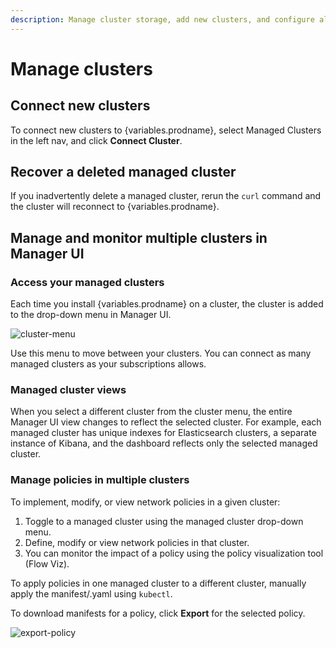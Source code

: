 ```yaml
---
description: Manage cluster storage, add new clusters, and configure alerts.
---
```



# Manage clusters

## Connect new clusters

To connect new clusters to {variables.prodname}, select Managed Clusters in the left nav, and click **Connect Cluster**.

## Recover a deleted managed cluster

If you inadvertently delete a managed cluster, rerun the `curl` command and the cluster will reconnect to {variables.prodname}.

## Manage and monitor multiple clusters in Manager UI

### Access your managed clusters

Each time you install {variables.prodname} on a cluster, the cluster is added to the drop-down menu in Manager UI.

![cluster-menu](/img/calico-cloud/cluster-menu.png)

Use this menu to move between your clusters. You can connect as many managed clusters as your subscriptions allows.

### Managed cluster views

When you select a different cluster from the cluster menu, the entire Manager UI view changes to reflect the selected cluster.
For example, each managed cluster has unique indexes for Elasticsearch clusters, a separate instance of Kibana, and the dashboard reflects only the selected managed cluster.

### Manage policies in multiple clusters

To implement, modify, or view network policies in a given cluster:

1. Toggle to a managed cluster using the managed cluster drop-down menu.
1. Define, modify or view network policies in that cluster.
1. You can monitor the impact of a policy using the policy visualization tool (Flow Viz).

To apply policies in one managed cluster to a different cluster, manually apply the manifest/.yaml using `kubectl`.

To download manifests for a policy, click **Export** for the selected policy.

![export-policy](/img/calico-cloud/export-policy.png)
